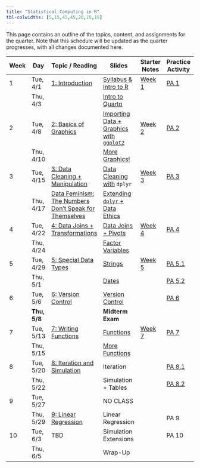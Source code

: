 ```yaml
---
title: "Statistical Computing in R"
tbl-colwidths: [5,15,45,45,20,15,15]
---
```


This page contains an outline of the topics, content, and assignments for the quarter. Note that this schedule will be updated as the quarter progresses, with all changes documented here.

| Week | Day | Topic / Reading | Slides | Starter Notes | Practice Activity | Lab |
|-----------|-----------|-----------|-----------|-----------|-----------|-----------|
| 1 | Tue, 4/1 | [1: Introduction](https://manncz.github.io/stat331-calpoly-text/01-introduction.html) | [Syllabus & Intro to R](slides/week-1/w1-intro-r.qmd) | [Week 1](student-versions/notes/w1-notes.qmd) | [PA 1](practice-activities/pa1.qmd) |  |
|  | Thu, 4/3 |  | [Intro to Quarto](slides/week-1/w1-notebooks.qmd) |  |  | [Lab 1](labs/lab1/lab1-quarto.qmd) |
| 2 | Tue, 4/8 | [2: Basics of Graphics](https://manncz.github.io/stat331-calpoly-text/02-tidy-data-and-basics-of-graphics.html) | [Importing Data + Graphics with `ggplot2`](slides/week-2/w2-import-ggplot.qmd) | [Week 2](student-versions/notes/w2-notes.qmd) | [PA 2](practice-activities/pa2.qmd) |  |
|  | Thu, 4/10 |  | [More Graphics!](slides/week-2/w2-graphics.qmd) |  |  | [Lab 2](labs/lab2/lab2-ggplot.qmd) |
| 3 | Tue, 4/15 | [3: Data Cleaning + Manipulation](https://manncz.github.io/stat331-calpoly-text/03-data-cleaning-and-manipulation.html) | [Data Cleaning with](slides/week-3/w3-dplyr.qmd) `dplyr` | [Week 3](student-versions/notes/w3-notes.qmd) | [PA 3](practice-activities/pa3.qmd) |  |
|  | Thu, 4/17 | [Data Feminism: The Numbers Don't Speak for Themselves](https://data-feminism.mitpress.mit.edu/pub/czq9dfs5/release/3) | [Extending `dplyr` + Data Ethics](slides/week-3/w3-more-dplyr-ethics.qmd) |  |  | [Lab 3](labs/lab3/lab3-dplyr.qmd) |
| 4 | Tue, 4/22 | [4: Data Joins + Transformations](https://manncz.github.io/stat331-calpoly-text/04-data-joins-and-transformations.html) | [Data Joins + Pivots](slides/week-4/w4-joins-pivots.qmd) | [Week 4](slides/week-4/w4-notes.qmd) | [PA 4](practice-activities/pa4.qmd) |  |
|  | Thu, 4/24 |  | [Factor Variables](slides/week-4/w4-factors.qmd) |  |  | [Lab 4](labs/lab4/lab4-childcare.qmd) |
| 5 | Tue, 4/29 | [5: Special Data Types](https://manncz.github.io/stat331-calpoly-text/05-special-data-types.html) | [Strings](slides/week-5/week-5-strings.qmd) | [Week 5](student-versions/notes/w5-notes.qmd) | [PA 5.1](practice-activities/pa5-1.qmd) |  |
|  | Thu, 5/1 |  | [Dates](slides/week-5/week-5-dates.qmd) |  | [PA 5.2](practice-activities/pa5-2.qmd) | [Lab 5](labs/lab5/lab5-murder.qmd) |
| 6 | Tue, 5/6 | [6: Version Control](https://manncz.github.io/stat331-calpoly-text/06-version-control.html) | [Version Control](slides/week-6/w6-version-control.qmd) |  | [PA 6](practice-activities/pa6.qmd) |  |
|  | **Thu, 5/8** |  | **Midterm Exam** |  |  |  |
| 7 | Tue, 5/13 | [7: Writing Functions](https://manncz.github.io/stat331-calpoly-text/07-functions.html) | [Functions](slides/week-7/w7-functions.qmd) | [Week 7](student-versions/notes/w7-notes.qmd) | [PA 7](practice-activities/pa7.qmd) |  |
|  | Thu, 5/15 |  | [More Functions](slides/week-7/w7-data-functions.qmd) |  |  | [Lab 7](labs/lab7/lab7-functions.qmd) |
| 8 | Tue, 5/20 | [8: Iteration and Simulation](https://manncz.github.io/stat331-calpoly-text/08-functional-programming.html) | Iteration |  | [PA 8.1](practice-activities/pa8-1.qmd) |  |
|  | Thu, 5/22 |  | Simulation + Tables |  | [PA 8.2](practice-activities/pa8-2.qmd) | [Lab 8](labs/lab8/lab8-iteration.qmd) |
| 9 | Tue, 5/27 |  | NO CLASS |  |  |  |
|  | Thu, 5/29 | [9: Linear Regression](https://manncz.github.io/stat331-calpoly-text/09-statistical-modeling-and-simulation.html) | Linear Regression |  | PA 9 | Lab 9 |
| 10 | Tue, 6/3 | TBD | Simulation Extensions |  | PA 10 |  |
|  | Thu, 6/5 |  | Wrap-Up |  |  |  |
